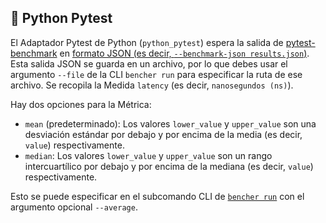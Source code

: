 
## 🐍 Python Pytest

El Adaptador Pytest de Python (`python_pytest`) espera la salida de [pytest-benchmark](https://github.com/ionelmc/pytest-benchmark) en [formato JSON (es decir, `--benchmark-json results.json`)](https://pytest-benchmark.readthedocs.io/en/latest/usage.html#commandline-options).
Esta salida JSON se guarda en un archivo, por lo que debes usar el argumento `--file` de la CLI `bencher run` para especificar la ruta de ese archivo.
Se recopila la Medida `latency` (es decir, `nanosegundos (ns)`).

<Pytest />

Hay dos opciones para la Métrica:
- `mean` (predeterminado): Los valores `lower_value` y `upper_value` son una desviación estándar por debajo y por encima de la media (es decir, `value`) respectivamente.
- `median`: Los valores `lower_value` y `upper_value` son un rango intercuartílico por debajo y por encima de la mediana (es decir, `value`) respectivamente.

Esto se puede especificar en el subcomando CLI de <code><a href="/es/docs/explanation/bencher-run/">bencher run</a></code> con el argumento opcional `--average`.